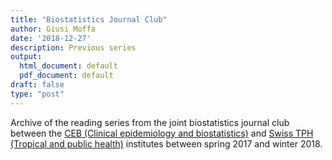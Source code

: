 ```yaml
---
title: "Biostatistics Journal Club"
author: Giusi Moffa
date: '2018-12-27'
description: Previous series
output:
  html_document: default
  pdf_document: default
draft: false
type: "post"
---
```


Archive of the reading series from the joint biostatistics journal club between the [CEB (Clinical epidemiology and biostatistics)](http://ceb-institute.org/ceb) and [Swiss TPH (Tropical and public health)](https://www.swisstph.ch/en/) institutes between spring 2017 and winter 2018.
